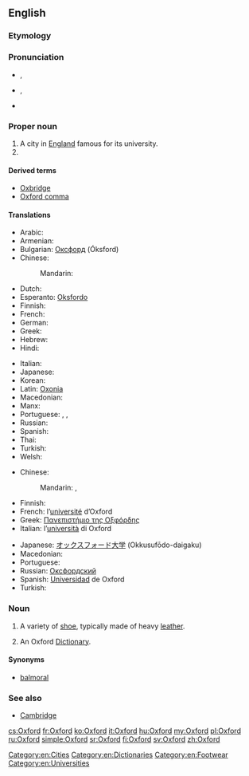 {{slim-wikipedia}}
==English==

===Etymology===
{{term|Oxenaforda||[[oxen]] [[ford]]}}

===Pronunciation===
* {{a|UK}} {{enPR|ŏks'fəd}}, {{IPA|/ˈɒksfəd/}}
* {{a|US}} {{enPR|äks'fərd}}, {{IPA|/ˈɑksfɚd/}}
* {{audio|En-uk-Oxford.ogg|Audio (UK)}}

===Proper noun===
{{en-proper noun}}

# A city in [[England]] famous for its university.
# {{w|Oxford University}}

====Derived terms====
* [[Oxbridge]]
* [[Oxford comma]]

====Translations====
{{trans-top|city}}
* Arabic: {{t|ar|أوكسفورد|m|tr='uksfurd}}
* Armenian: {{t|hy|Օքսֆորդ|tr=Òk'sford}}
* Bulgarian: [[Оксфорд]] (Óksford) {{g|m}}
* Chinese:
*: Mandarin: {{t+|cmn|牛津|tr=Niújīn|sc=Hani}}
* Dutch: {{t|nl|Oxford}}
* Esperanto: [[Oksfordo]]
* Finnish: {{t+|fi|Oxford}}
* French: {{t+|fr|Oxford}}
* German: {{t|de|Oxford}}
* Greek: {{t+|el|Οξφόρδη|tr=Oxfórdi̱}}
* Hebrew: {{t|he|אוקספורד}}
* Hindi: {{t|hi|ऑक्सफ़ोर्ड|tr=ŏksfōrḍ}}
{{trans-mid}}
* Italian: {{t+|it|Oxford}}
* Japanese: {{t+|ja|オックスフォード|tr=Okkusufōdo}}
* Korean: {{t|ko|옥스포드|tr=Okseupodeu|sc=Hang}}
* Latin: [[Oxonia]]
* Macedonian: {{t|mk|Оксфорд|m|tr=Óksford}}
* Manx: {{t|gv|Aah yn Ollee|f}}
* Portuguese: {{t|pt|Oxford|f}}, {{t|pt|Oxónia|f}} {{qualifier|Portugal}}, {{t|pt|Oxônia}} {{qualifier|Brazil}}
* Russian: {{t+|ru|Оксфорд|m|tr=Óksford}}
* Spanish: {{t|es|Oxford}}
* Thai: {{t|th|อ็อกฟอร์ด|tr=ók-fôt}}
* Turkish: {{t|tr|Oxford}}
* Welsh: {{t|cy|Rhydychen|f}}
{{trans-bottom}}

{{trans-top|university}}
* Chinese:
*: Mandarin: {{t+|cmn|牛津大學|sc=Hani}}, {{t|cmn|牛津大学|tr=Niújīn dàxué|sc=Hani}}
* Finnish: {{t+|fi|Oxford}}
* French: l’[[université]] d’Oxford {{g|f}}
* Greek: [[Πανεπιστήμιο της Οξφόρδης]]
* Italian: l’[[università]] di Oxford {{g|f}}
{{trans-mid}}
* Japanese: [[オックスフォード]][[大学]] (Okkusufōdo-daigaku)
* Macedonian: {{t|mk|Оксфордски универзитет|m|tr=Óksfordski univerzitét}}
* Portuguese: {{t|pt|Oxford|f}}
* Russian: [[Оксфордский]] {{t+|ru|университет|m|tr=Óksfordskij universitét}}
* Spanish: [[universidad|Universidad]] de Oxford {{g|f}}
* Turkish: {{t|tr|Oxford}}
{{trans-bottom}}

===Noun===
{{en-noun}}

# A variety of [[shoe]], typically made of heavy [[leather]].
# {{context|by ellipsis|lang=en}} An Oxford [[dictionary|Dictionary]].

====Synonyms====
* {{sense|shoe}} [[balmoral]]

===See also===
* [[Cambridge]]

[[Category:en:Cities]]
[[Category:en:Dictionaries]]
[[Category:en:Footwear]]
[[Category:en:Universities]]

[[cs:Oxford]]
[[fr:Oxford]]
[[ko:Oxford]]
[[it:Oxford]]
[[hu:Oxford]]
[[my:Oxford]]
[[pl:Oxford]]
[[ru:Oxford]]
[[simple:Oxford]]
[[sr:Oxford]]
[[fi:Oxford]]
[[sv:Oxford]]
[[zh:Oxford]]